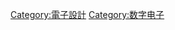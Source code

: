 {{Commonscat|Electronic design automation}}

[[Category:電子設計|Category:電子設計]]
[[Category:数字电子|Category:数字电子]]